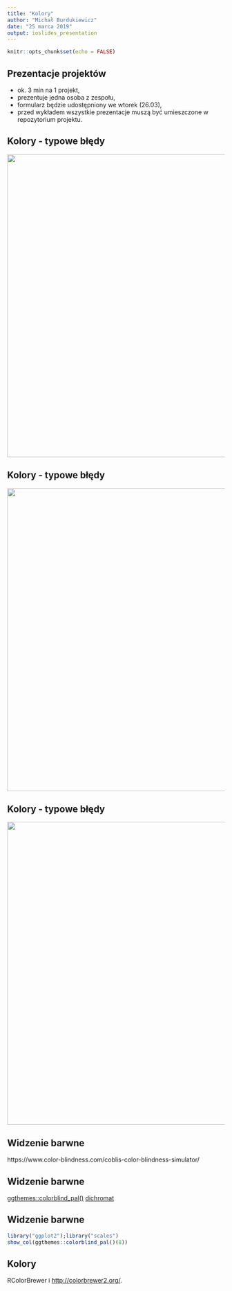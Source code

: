 ```yaml
---
title: "Kolory"
author: "Michał Burdukiewicz"
date: "25 marca 2019"
output: ioslides_presentation
---
```


```r
knitr::opts_chunk$set(echo = FALSE)
```

## Prezentacje projektów

 - ok. 3 min na 1 projekt,
 - prezentuje jedna osoba z zespołu,
 - formularz będzie udostępniony we wtorek (26.03),
 - przed wykładem wszystkie prezentacje muszą być umieszczone w repozytorium projektu.

## Kolory - typowe błędy

<a href="http://www.asawicki.info/files/Rules%20to%20Make%20Image%20Looking%20Good%20on%20Projector%201.jpg"><img src="http://www.asawicki.info/files/Rules%20to%20Make%20Image%20Looking%20Good%20on%20Projector%201.jpg" width="700px"></a>

## Kolory - typowe błędy

<a href="http://www.asawicki.info/files/Rules%20to%20Make%20Image%20Looking%20Good%20on%20Projector%202.jpg"><img src="http://www.asawicki.info/files/Rules%20to%20Make%20Image%20Looking%20Good%20on%20Projector%202.jpg" width="700px"></a>

## Kolory - typowe błędy

<a href="http://www.asawicki.info/files/Rules%20to%20Make%20Image%20Looking%20Good%20on%20Projector%203.jpg"><img src="http://www.asawicki.info/files/Rules%20to%20Make%20Image%20Looking%20Good%20on%20Projector%203.jpg" width="700px"></a>

## Widzenie barwne

https://www.color-blindness.com/coblis-color-blindness-simulator/

## Widzenie barwne

[ggthemes::colorblind_pal()](https://rdrr.io/cran/ggthemes/man/colorblind.html)
[dichromat](https://cran.r-project.org/package=dichromat)

## Widzenie barwne

```r
library("ggplot2");library("scales")
show_col(ggthemes::colorblind_pal()(8))
```

## Kolory

RColorBrewer i [http://colorbrewer2.org/](http://colorbrewer2.org/).
